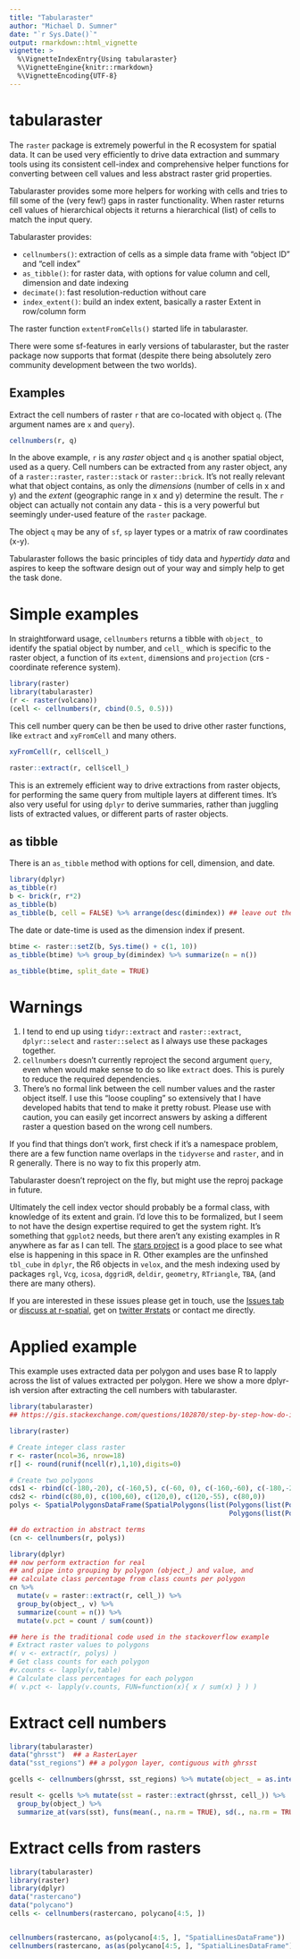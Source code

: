 ```yaml
---
title: "Tabularaster"
author: "Michael D. Sumner"
date: "`r Sys.Date()`"
output: rmarkdown::html_vignette
vignette: >
  %\VignetteIndexEntry{Using tabularaster}
  %\VignetteEngine{knitr::rmarkdown}
  %\VignetteEncoding{UTF-8}
---
```


# tabularaster

The `raster` package is extremely powerful in the R ecosystem for spatial data. It can be used very efficiently to 
drive data extraction and summary tools using its consistent cell-index and comprehensive helper functions for converting between cell values and less abstract raster grid properties. 

Tabularaster provides some more helpers for working with cells and tries to fill some of the (very few!) gaps in raster functionality. When raster returns cell values of hierarchical objects it returns a hierarchical (list) of cells to match the input query. 

Tabularaster provides: 

- `cellnumbers()`:  extraction of cells as a simple data frame with "object ID" and "cell index"
- `as_tibble()`:  for raster data, with options for value column and cell, dimension and date indexing
- `decimate()`: fast resolution-reduction without care
- `index_extent()`: build an index extent, basically a raster Extent in row/column form

The raster function `extentFromCells()` started life in tabularaster. 

There were some sf-features in early versions of tabularaster, but the raster
package now supports that format (despite there being absolutely zero community
development between the two worlds).

## Examples

Extract the cell numbers of raster `r` that are co-located with object `q`.
(The argument names are `x` and `query`).

```r
cellnumbers(r, q)
```

In the above example, `r` is any *raster* object and `q` is another spatial
object, used as a query. Cell numbers can be extracted from any raster object,
any of a `raster::raster`, `raster::stack` or `raster::brick`. It's not really
relevant what that object contains, as only the *dimensions* (number of cells in
x and y) and the *extent* (geographic range in x and y) determine the result.
The `r` object can actually not contain any data - this is a very powerful but
seemingly under-used feature of the `raster` package.

The object `q` may be any of `sf`, `sp` layer types or a matrix of raw coordinates (x-y). 

Tabularaster follows the basic principles of tidy data and *hypertidy data* and aspires to keep the software design out of your way and simply help to get the task done. 

# Simple examples

In straightforward usage, `cellnumbers` returns a tibble with `object_` to identify the spatial object by number, and `cell_` which is specific to the raster object, a function of its `extent`, `dim`ensions and `projection` (crs - coordinate reference system). 

```r
library(raster)
library(tabularaster)
(r <- raster(volcano))
(cell <- cellnumbers(r, cbind(0.5, 0.5)))
```

This cell number query can be then be used to drive other raster functions, like `extract` and `xyFromCell` and many others. 

```r
xyFromCell(r, cell$cell_)

raster::extract(r, cell$cell_)
```

This is an extremely efficient way to drive extractions from raster objects, for
performing the same query from multiple layers at different times. It's also
very useful for using `dplyr` to derive summaries, rather than juggling lists of
extracted values, or different parts of raster objects.

## as tibble

There is an `as_tibble` method with options for cell, dimension, and date. 

```r
library(dplyr)
as_tibble(r)
b <- brick(r, r*2)
as_tibble(b)
as_tibble(b, cell = FALSE) %>% arrange(desc(dimindex)) ## leave out the cell index
```

The date or date-time is used as the dimension index if present. 

```r
btime <- raster::setZ(b, Sys.time() + c(1, 10))
as_tibble(btime) %>% group_by(dimindex) %>% summarize(n = n())

as_tibble(btime, split_date = TRUE)

```


# Warnings

1. I tend to end up using `tidyr::extract` and `raster::extract`, `dplyr::select` and `raster::select` as I always use these packages together. 
2. `cellnumbers` doesn't currently reproject the second argument `query`, even when would make sense to do so like `extract` does. This is purely to reduce the required dependencies. 
3. There's no formal link between the cell number values and the raster object itself. I use this "loose coupling" so extensively that I have developed habits that tend to make it pretty robust. Please use with caution, you can easily get incorrect answers by asking a different raster a question based on the wrong cell numbers. 

If you find that things don't work, first check if it's a namespace problem,
there are a few function name overlaps in the `tidyverse` and `raster`, and in R
generally. There is no way to fix this properly atm.

Tabularaster doesn't reproject on the fly, but might use the reproj package in future. 

Ultimately the cell index vector should probably be a formal class, with
knowledge of its extent and grain. I'd love this to be formalized, but I seem to
not have the design expertise required to get the system right. It's something
that `ggplot2` needs, but there aren't any existing examples in R anywhere as
far as I can tell. The [stars project](https://github.com/edzer/stars)  is a
good place to see what else is happening in this space in R. Other examples are
the unfinshed `tbl_cube` in `dplyr`, the R6 objects in `velox`, and the mesh
indexing used by packages `rgl`, `Vcg`, `icosa`, `dggridR`, `deldir`,
`geometry`, `RTriangle`, `TBA`, (and there are many others).

If you are interested in these issues please get in touch, use the [Issues
tab](https://github.com/hypertidy/tabularaster/issues) or [discuss at
r-spatial](https://github.com/r-spatial/discuss), get on [twitter
#rstats](https://twitter.com/hashtag/rstats) or contact me directly.

# Applied example

This example uses extracted data per polygon and uses base R to lapply across
the list of values extracted per polygon. Here we show a more dplyr-ish version
after extracting the cell numbers with tabularaster.

```r
library(tabularaster)
## https://gis.stackexchange.com/questions/102870/step-by-step-how-do-i-extract-raster-values-from-polygon-overlay-with-q-gis-or

library(raster)

# Create integer class raster
r <- raster(ncol=36, nrow=18)
r[] <- round(runif(ncell(r),1,10),digits=0)

# Create two polygons
cds1 <- rbind(c(-180,-20), c(-160,5), c(-60, 0), c(-160,-60), c(-180,-20))
cds2 <- rbind(c(80,0), c(100,60), c(120,0), c(120,-55), c(80,0))
polys <- SpatialPolygonsDataFrame(SpatialPolygons(list(Polygons(list(Polygon(cds1)), 1), 
                                                       Polygons(list(Polygon(cds2)), 2))),data.frame(ID=c(1,2)))

## do extraction in abstract terms
(cn <- cellnumbers(r, polys))

library(dplyr)
## now perform extraction for real
## and pipe into grouping by polygon (object_) and value, and
## calculate class percentage from class counts per polygon
cn %>% 
  mutate(v = raster::extract(r, cell_)) %>% 
  group_by(object_, v) %>% 
  summarize(count = n()) %>% 
  mutate(v.pct = count / sum(count)) 

## here is the traditional code used in the stackoverflow example
# Extract raster values to polygons                             
#( v <- extract(r, polys) )
# Get class counts for each polygon
#v.counts <- lapply(v,table)
# Calculate class percentages for each polygon
#( v.pct <- lapply(v.counts, FUN=function(x){ x / sum(x) } ) )


```

# Extract cell numbers

```r
library(tabularaster)
data("ghrsst")  ## a RasterLayer
data("sst_regions") ## a polygon layer, contiguous with ghrsst

gcells <- cellnumbers(ghrsst, sst_regions) %>% mutate(object_ = as.integer(object_))

result <- gcells %>% mutate(sst = raster::extract(ghrsst, cell_)) %>% 
  group_by(object_) %>% 
  summarize_at(vars(sst), funs(mean(., na.rm = TRUE), sd(., na.rm = TRUE), length))


```

# Extract cells from rasters 

```r
library(tabularaster)
library(raster)
library(dplyr)
data("rastercano")
data("polycano")
cells <- cellnumbers(rastercano, polycano[4:5, ])


cellnumbers(rastercano, as(polycano[4:5, ], "SpatialLinesDataFrame"))
cellnumbers(rastercano, as(as(polycano[4:5, ], "SpatialLinesDataFrame"), "SpatialPointsDataFrame"))
```

